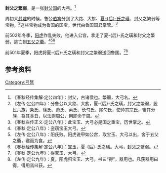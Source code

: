 '''封父之繁弱'''，是一张[[封父国|封父国]]的大弓。<ref>《春秋经传集解·定公四年》：封父，古诸侯也。繁弱，大弓名。</ref>

周初大[[封建|封建]]的时候，鲁公[[伯禽|伯禽]]分到了大路、大旂、[[夏后氏之璜|夏-{后}-氏之璜]]、封父之繁弱等宝物。<ref>《左传·定公四年》：分鲁公以大路、大旂，夏-{后}-氏之璜，封父之繁弱，殷民六族，条氏、徐氏、萧氏、索氏、长勺氏、尾勺氏，使帅其宗氏，辑其分族，将其类丑，以法则周公，用即命于周。</ref>这些宝物成为鲁国的国宝，世代由鲁国国君掌管。<ref>《春秋左传正义·定公八年》：此宝玉、大弓必是国之重宝，历世掌之。</ref>

前502年冬季，[[阳虎|阳虎]]作乱失败，他进入公宫，拿走了夏-{后}-氏之璜和封父之繁弱，逃亡到[[五父之衢|五父之衢]]。<ref>《春秋·定公八年》：盗窃宝玉大弓。</ref><ref>《左传·定公八年》：阳氏败。阳虎说甲如公宫，取宝玉、大弓以出，舍于五父之衢，寝而为食。</ref><ref>《春秋经传集解·定公八年》：宝玉，夏-{后}-氏之璜。大弓，封父之繁弱。</ref>

前501年夏季，阳虎将夏-{后}-氏之璜和封父之繁弱送回鲁国。<ref>《春秋·定公九年》：得宝玉、大弓。</ref><ref>《左传·定公九年》：夏，阳虎归宝玉、大弓。书曰“得”，器用也。凡获器用曰得，得用焉曰获。</ref>

==参考资料==
{{reflist}}
[[Category:弓弩|Category:弓弩]]